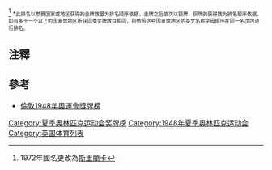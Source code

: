 {{Infobox award
| name             = 1948年夏季奥林匹克运动会奖牌榜
| award1_type      = 金牌数最多
| award1_winner    = {{flagIOC|USA|1948年夏季|38}}
| award2_type      = 银牌数最多
| award2_winner    = {{flagIOC|USA|1948年夏季|27}}
| award3_type      = 铜牌数最多
| award3_winner    = {{flagIOC|USA|1948年夏季|19}}
| award4_type      = 奖牌总数最多
| award4_winner    = {{flagIOC|USA|1948年夏季|84}}
| previous         = [[1936年夏季奥林匹克运动会奖牌榜|1936]]
| main             = [[奥林匹克运动会奖牌统计|奥林匹克运动会奖牌榜]]
| next             = [[1952年夏季奥林匹克运动会奖牌榜|1952]]
|location={{flagIOC|GBR}}[[倫敦|倫敦]]}}
{{奧運頂|年季=1948年夏季}}
{{奧運队伍|位=1|編碼=USA|variant=1912|年季=1948年夏季|金='''38'''|銀='''27'''|銅='''19'''|總='''84'''}}
{{奧運队伍|位=2|編碼=SWE|年季=1948年夏季|金=16|銀=11|銅=17|總=44}}
{{奧運队伍|位=3|編碼=FRA|年季=1948年夏季|金=10|銀=6|銅=13|總=29}}
{{奧運队伍|位=4|編碼=HUN|variant=1946|年季=1948年夏季|金=10|銀=5|銅=12|總=27}}
{{奧運队伍|位=5|編碼=ITA|年季=1948年夏季|金=8|銀=11|銅=8|總=27}}
{{奧運队伍|位=6|編碼=FIN|年季=1948年夏季|金=8|銀=7|銅=5|總=20}}
{{奧運队伍|位=7|編碼=TUR|年季=1948年夏季|金=6|銀=4|銅=2|總=12}}
{{奧運队伍|位=8|編碼=TCH|年季=1948年夏季|金=6|銀=2|銅=3|總=11}}
{{奧運队伍|位=9|編碼=SUI|年季=1948年夏季|金=5|銀=10|銅=5|總=20}}
{{奧運队伍|位=10|編碼=DEN|年季=1948年夏季|金=5|銀=7|銅=8|總=20}}
{{奧運队伍|位=11|編碼=NED|年季=1948年夏季|金=5|銀=2|銅=9|總=16}}
{{奧運队伍|位=12|編碼=GBR|年季=1948年夏季|金=3|银=14|铜=6|总=23|主办=ccccff}}
{{奧運隊伍|位=13|編碼=ARG|年季=1948年夏季|金=3|銀=3|銅=1|總=7}}
{{奧運隊伍|位=14|編碼=AUS|年季=1948年夏季|金=2|銀=6|銅=5|總=13}}
{{奧運隊伍|位=15|編碼=BEL|年季=1948年夏季|金=2|銀=2|銅=3|總=7}}
{{奧運隊伍|位=16|編碼=EGY|variant=1922|年季=1948年夏季|金=2|銀=2|銅=1|總=5}}
{{奧運隊伍|位=17|編碼=MEX|variant=1934|年季=1948年夏季|金=2|銀=1|銅=2|總=5}}
{{奧運隊伍|位=18|編碼=SAF|年季=1948年夏季|金=2|銀=1|銅=1|總=4}}
{{奧運隊伍|位=19|編碼=NOR|年季=1948年夏季|金=1|銀=3|銅=3|總=7}}
{{奧運隊伍|位=20|編碼=JAM|variant=1906|年季=1948年夏季|金=1|銀=2|銅=0|總=3}}
{{奧運隊伍|位=21|編碼=AUT|年季=1948年夏季|金=1|銀=0|銅=3|總=4}}
{{奧運隊伍|位=22|編碼=IND|年季=1948年夏季|金=1|銀=0|銅=0|總=1}}
{{奧運隊伍|位=22|編碼=PER|variant=1825|年季=1948年夏季|金=1|銀=0|銅=0|總=1}}
{{奧運隊伍|位=24|編碼=YUG|年季=1948年夏季|金=0|銀=2|銅=0|總=2}}
{{奧運隊伍|位=25|編碼=CAN|variant=1921|年季=1948年夏季|金=0|銀=1|銅=2|總=3}}
{{奧運隊伍|位=26|編碼=POR|年季=1948年夏季|金=0|銀=1|銅=1|總=2}}
{{奧運隊伍|位=26|編碼=URU|年季=1948年夏季|金=0|銀=1|銅=1|總=2}}
{{奧運隊伍|位=28|編碼=CUB|年季=1948年夏季|金=0|銀=1|銅=0|總=1}}
{{奧運隊伍|位=28|編碼=ESP|variant=1945|年季=1948年夏季|金=0|銀=1|銅=0|總=1}}
{{奧運隊伍|位=28|編碼=CEY|年季=1948年夏季|金=0|銀=1|銅=0|總=1}}<ref name="ceylon">1972年國名更改為[[斯里蘭卡|斯里蘭卡]]</ref>
{{奧運隊伍|位=28|編碼=TRI|variant=1889|年季=1948年夏季|金=0|銀=1|銅=0|總=1}}
{{奧運隊伍|位=32|編碼=KOR|年季=1948年夏季|金=0|銀=0|銅=2|總=2}}
{{奧運隊伍|位=32|編碼=PAN|年季=1948年夏季|金=0|銀=0|銅=2|總=2}}
{{奧運隊伍|位=34|編碼=BRA|variant=1889|年季=1948年夏季|金=0|銀=0|銅=1|總=1}}
{{奧運隊伍|位=34|編碼=IRI|variant=1925|年季=1948年夏季|金=0|銀=0|銅=1|總=1}}
{{奧運隊伍|位=34|編碼=POL|年季=1948年夏季|金=0|銀=0|銅=1|總=1}}
{{奧運隊伍|位=34|編碼=PUR|variant=1912|年季=1948年夏季|金=0|銀=0|銅=1|總=1}}
{{奧运总|金=138|银=135|铜=138|总=411}}
{{奧運底}}
<span style="font-size:smaller;">*<span style="font-size:smaller;">此排名以参赛国家或地区获得的金牌数量为排名顺序依据，金牌之后依次以银牌，铜牌的获得数为排名顺序依据。如有多于一个以上的国家或地区所获同类奖牌数目相同，则依照这些国家或地区的英文名称字母顺序在同一名次内进行排名。</span></span>

== 注釋 ==
<references />

== 參考 ==
* [http://www.olympic.org/uk/games/past/table_uk.asp?OLGT=1&OLGY=1920 倫敦1948年奧運會獎牌榜]{{Wayback|url=http://www.olympic.org/uk/games/past/table_uk.asp?OLGT=1&OLGY=1920 |date=20081204185350 }}

{{Olympic Games Medal Counts}}

[[Category:夏季奥林匹克运动会奖牌榜|Category:夏季奥林匹克运动会奖牌榜]]
[[Category:1948年夏季奥林匹克运动会|Category:1948年夏季奥林匹克运动会]]
[[Category:英国体育列表|Category:英国体育列表]]